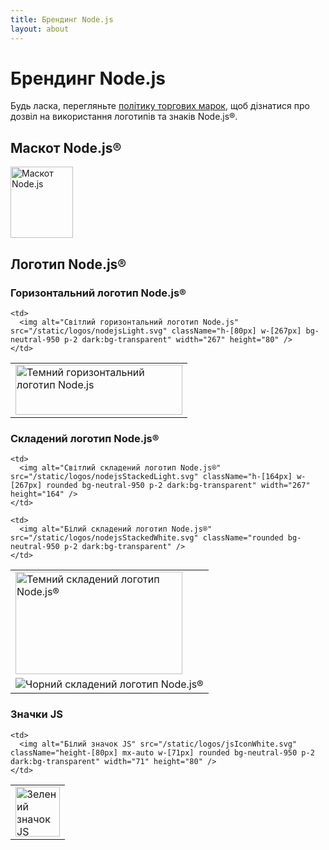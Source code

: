 ```yaml
---
title: Брендинг Node.js
layout: about
---
```


# Брендинг Node.js

Будь ласка, перегляньте [політику торгових марок](https://trademark-policy.openjsf.org/), щоб дізнатися про дозвіл на використання логотипів та знаків Node.js®.

## Маскот Node.js®

<img
  alt="Маскот Node.js"
  src="/static/images/node-mascot.svg"
  className="w-[100px]"
  width="100"
  height="114"
/>

## Логотип Node.js®

### Горизонтальний логотип Node.js®

<table>
  <tr>
    <td>
      <img alt="Темний горизонтальний логотип Node.js" src="/static/logos/nodejsDark.svg" className="h-[80px] w-[267px]" width="267" height="80" />
    </td>

    <td>
      <img alt="Світлий горизонтальний логотип Node.js" src="/static/logos/nodejsLight.svg" className="h-[80px] w-[267px] bg-neutral-950 p-2 dark:bg-transparent" width="267" height="80" />
    </td>

  </tr>
</table>

### Складений логотип Node.js®

<table>
  <tr>
    <td>
      <img alt="Темний складений логотип Node.js®" src="/static/logos/nodejsStackedDark.svg" className="h-[164px] w-[267px]" width="267" height="164" />
    </td>

    <td>
      <img alt="Світлий складений логотип Node.js®" src="/static/logos/nodejsStackedLight.svg" className="h-[164px] w-[267px] rounded bg-neutral-950 p-2 dark:bg-transparent" width="267" height="164" />
    </td>

  </tr>

  <tr>
    <td>
      <img alt="Чорний складений логотип Node.js®" src="/static/logos/nodejsStackedBlack.svg" />
    </td>

    <td>
      <img alt="Білий складений логотип Node.js®" src="/static/logos/nodejsStackedWhite.svg" className="rounded bg-neutral-950 p-2 dark:bg-transparent" />
    </td>

  </tr>
</table>

### Значки JS

<table>
  <tr>
    <td>
      <img alt="Зелений значок JS" src="/static/logos/jsIconGreen.svg" className="height-[80px] mx-auto w-[71px]" width="71" height="80" />
    </td>

    <td>
      <img alt="Білий значок JS" src="/static/logos/jsIconWhite.svg" className="height-[80px] mx-auto w-[71px] rounded bg-neutral-950 p-2 dark:bg-transparent" width="71" height="80" />
    </td>

  </tr>
</table>
